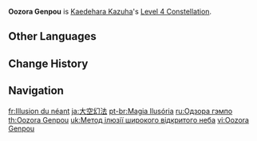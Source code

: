 {{Constellation Infobox
|image       = Constellation Oozora Genpou.png
|description = When Kaedehara Kazuha's Energy is lower than 45, he obtains the following effects:
*Pressing or Holding [[Chihayaburu]] regenerates 3 or 4 Energy for Kaedehara Kazuha, respectively.
*When [[gliding]], Kaedehara Kazuha regenerates 2 Energy per second.
|level       = 4
|character   = Kaedehara Kazuha
|utility1    = Energy
|utility2    = Gliding
}}
'''Oozora Genpou''' is [[Kaedehara Kazuha]]'s [[Level 4 Constellation]].

==Other Languages==
{{Other Languages
|en      = Oozora Genpou
|zhs     = 大空幻法
|zhs_rm  = Dà Kōng Huàn Fǎ
|zht     = 大空幻法
|zht_rm  = Dà Kōng Huàn Fǎ
|zh_tl   = 
|ja      = 大空幻法
|ja_rm   = Oozora Genpou{{Assumed}}
|ja_tl   = Firmament Illusion
|ko      = 대공환법
|ko_rm   = Daegonghwanbeop
|ko_tl   = Illusion of Nothingness
|es      = Ilusión de la nada
|es_tl   = Illusion of Nothingness
|fr      = Illusion du néant
|fr_tl   = Illusion of Nothingness
|ru      = Одзора гэмпо
|th      = Oozora Genpou
|vi      = Oozora Genpou
|de      = Oozora Genpou
|id      = Oozora Genpou
|pt      = Magia Ilusória
|pt_tl   = Illusory Magic
|tr      = Oozora Genpou
|it      = Vuoto illusorio
|it_tl   = Illusory Void
}}

==Change History==
{{Change History|1.6}}

==Navigation==
{{Talent Navbox|Kaedehara Kazuha}}

[[fr:Illusion du néant]]
[[ja:大空幻法]]
[[pt-br:Magia Ilusória]]
[[ru:Одзора гэмпо]]
[[th:Oozora Genpou]]
[[uk:Метод ілюзії широкого відкритого неба]]
[[vi:Oozora Genpou]]